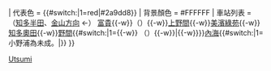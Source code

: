 {{鐵道路線|
| 模板名稱 = 知多新線
| 名稱 = [[File:Meitetsu logomark 2.svg|15px|名古屋鐵道|link=名古屋鐵道]] <small>[[名古屋鐵道]]</small> [[知多新線]]{{#switch:{{lc:{{{mode}}}}}|1=|&nbsp;{{名鐵車站編號|KC}}}}
| 代表色 = {{#switch:{{lc:{{{mode}}}}}|1=red|#2a9dd8}}
| 背景顏色 = #FFFFFF
| 車站列表 = （[[Template:河和線|知多半田]]、[[Template:常滑線·機場線·築港線|金山方向]] ←） [[富貴站 (日本)|富貴]]{{-w}}（{{link-ja|別曾池信號場|別曽池信号場}}）{{-w}}[[上野間站|上野間]]{{-w}}[[美濱綠苑站|美濱綠苑]]{{-w}}[[知多奧田站|知多奧田]]{{-w}}[[野間站|野間]]{{#switch:{{lc:{{{mode}}}}}|1={{-w}} （{{link-ja|小野浦站|小野浦駅|小野浦}}）{{-w}}|{{-w}}}}[[內海站 (愛知縣)|內海]]{{#switch:{{lc:{{{mode}}}}}|1=<br />小野浦為未成。|}}
}}<noinclude>
[[Category:名古屋鐵道路線模板|Utsumi]]

</noinclude>